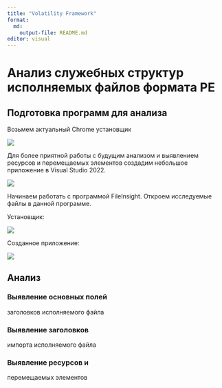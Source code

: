 ```yaml
---
title: "Volatility Framework" 
format:   
  md:     
    output-file: README.md 
editor: visual 
---
```


# Анализ служебных структур исполняемых файлов формата PE

## Подготовка программ для анализа

Возьмем актуальный Chrome установщик

![](images/clipboard-1806333955.png)

Для более приятной работы с будущим анализом и выявлением ресурсов и перемещаемых элементов создадим небольшое приложение в Visual Studio 2022.

![](images/clipboard-516050402.png)

Начинаем работать с программой FileInsight. Откроем исследуемые файлы в данной программе.

Установщик:

![](images/clipboard-3336850817.png)

Созданное приложение:

![](images/clipboard-986245868.png)

## Анализ

### Выявление основных полей
заголовков исполняемого файла

### Выявление заголовков
импорта исполняемого файла

### Выявление ресурсов и
перемещаемых элементов
